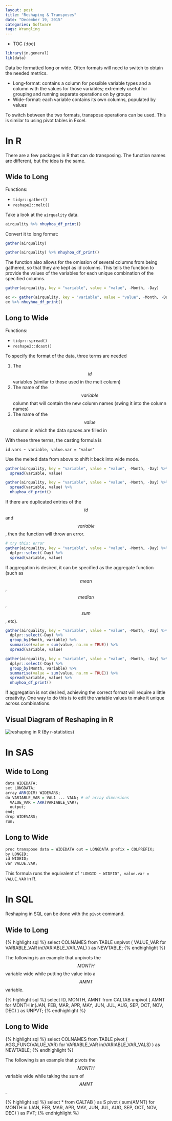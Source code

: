 ```yaml
---
layout: post
title: "Reshaping & Transposes"
date: "December 19, 2015"
categories: Software
tags: Wrangling
---
```


* TOC
{:toc}

```r
library(jn.general)
lib(data)
```


Data be formatted long or wide. Often formats will need to switch to obtain the needed metrics. 

* Long-format: contains a column for possible variable types and a column with the values for those variables; extremely useful for grouping and running separate operations on by groups
* Wide-format: each variable contains its own columns, populated by values

To switch between the two formats, transpose operations can be used. This is similar to using pivot tables in Excel. 

# In R
There are a few packages in R that can do transposing. The function names are different, but the idea is the same. 

## Wide to Long

Functions:

* `tidyr::gather()`
* `reshape2::melt()`

Take a look at the `airquality` data. 

<div class = "dftab">
```r
airquality %>% nhuyhoa_df_print()
```
</div><p></p>

Convert it to long format:
```r
gather(airquality)
```

<div class = "dftab">
```r
gather(airquality) %>% nhuyhoa_df_print()
```
</div><p></p>

The function also allows for the omission of several columns from being gathered, so that they are kept as id columns. This tells the function to provide the values of the variables for each unique combination of the specified columns.

```r
gather(airquality, key = "variable", value = "value", -Month, -Day)
```

<div class = "dftab">
```r
ex <- gather(airquality, key = "variable", value = "value", -Month, -Day)
ex %>% nhuyhoa_df_print()
```
</div><p></p>

## Long to Wide

Functions:

* `tidyr::spread()`
* `reshape2::dcast()`

To specify the format of the data, three terms are needed 

1. The $$id$$ variables (similar to those used in the melt column)
2. The name of the $$variable$$ column that will contain the new column names (swing it into the column names)
3. The name of the $$value$$ column in which the data spaces are filled in

With these three terms, the casting formula is

`id.vars ~ variable, value.var = "value"`

Use the melted data from above to shift it back into wide mode.
```r
gather(airquality, key = "variable", value = "value", -Month, -Day) %>% 
  spread(variable, value)
```

<div class = "dftab">
```r
gather(airquality, key = "variable", value = "value", -Month, -Day) %>% 
  spread(variable, value) %>% 
  nhuyhoa_df_print()
```
</div><p></p>

If there are duplicated entries of the $$id$$ and $$variable$$, then the function will throw an error.

```r
# try this: error
gather(airquality, key = "variable", value = "value", -Month, -Day) %>% 
  dplyr::select(-Day) %>% 
  spread(variable, value)
```

If aggregation is desired, it can be specified as the aggregate function (such as $$mean$$, $$median$$, $$sum$$, etc). 

```r
gather(airquality, key = "variable", value = "value", -Month, -Day) %>% 
  dplyr::select(-Day) %>% 
  group_by(Month, variable) %>% 
  summarise(value = sum(value, na.rm = TRUE)) %>% 
  spread(variable, value)
```

<div class = "dftab">
```r
gather(airquality, key = "variable", value = "value", -Month, -Day) %>% 
  dplyr::select(-Day) %>% 
  group_by(Month, variable) %>% 
  summarise(value = sum(value, na.rm = TRUE)) %>% 
  spread(variable, value) %>% 
  nhuyhoa_df_print()
```
</div><p></p>

If aggregation is not desired, achieving the correct format will require a little creativity. One way to do this is to edit the variable values to make it unique across combinations.

## Visual Diagram of Reshaping in R

![reshaping in R](http://jennguyen1.github.io/nhuyhoa/figure/images/transpose.png)
(By r-statistics)

# In SAS

## Wide to Long

```r
data WIDEDATA;
set LONGDATA;
array ARR(DIM) WIDEVARS;
do VARIABLE_VAR = VAL1 ... VALN; # of array dimensions
  VALUE_VAR = ARR(VARIABLE_VAR);
  output;
end;
drop WIDEVARS;
run;
```

## Long to Wide

```r
proc transpose data = WIDEDATA out = LONGDATA prefix = COLPREFIX;
by LONGID;
id WIDEID;
var VALUE.VAR;
```

This formula runs the equivalent of `"LONGID ~ WIDEID", value.var = VALUE.VAR` in R.

# In SQL

Reshaping in SQL can be done with the `pivot` command. 

## Wide to Long

{% highlight sql %}
select COLNAMES
from TABLE
unpivot (
  VALUE_VAR 
  for VARIABLE_VAR 
  in(VARIABLE_VAR_VAL)
) as NEWTABLE;
{% endhighlight %}

The following is an example that unpivots the $$MONTH$$ variable wide while putting the value into a $$AMNT$$ variable.

{% highlight sql %}
select ID, MONTH, AMNT
from CALTAB
unpivot ( 
  AMNT 
  for MONTH 
  in(JAN, FEB, MAR, APR, MAY, JUN, JUL, AUG, SEP, OCT, NOV, DEC)
) as UNPVT;
{% endhighlight %}

## Long to Wide

{% highlight sql %}
select COLNAMES
from TABLE
pivot ( 
  AGG_FUNC(VALUE_VAR) 
  for VARIABLE_VAR 
  in(VARIABLE_VAR_VALS)
) as NEWTABLE;
{% endhighlight %}

The following is an example that pivots the $$MONTH$$ variable wide while taking the sum of $$AMNT$$.

{% highlight sql %}
select *
from CALTAB
) as S
pivot (
  sum(AMNT)
  for MONTH 
  in (JAN, FEB, MAR, APR, MAY, JUN, JUL, AUG, SEP, OCT, NOV, DEC)
) as PVT;
{% endhighlight %}

